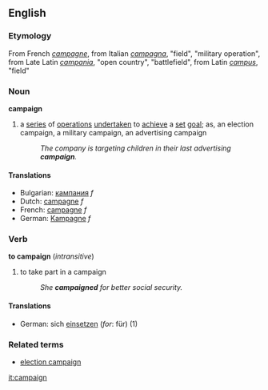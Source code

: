 ==English==

===Etymology===
From French ''[[campagne]]'', from Italian ''[[campagna]]'', "field", "military operation", from Late Latin ''[[campania]]'', "open country", "battlefield", from Latin ''[[campus]]'', "field"

===Noun===
'''campaign'''
# a [[series]] of [[operation]]s [[undertaken]] to [[achieve]] a [[set]] [[goal]]; as, an election campaign, a military campaign, an advertising campaign
#:''The company is targeting children in their last advertising '''campaign'''.''
====Translations====
*Bulgarian: [[кампания]] ''f''
*Dutch: [[campagne]] ''f''
*French: [[campagne]] ''f''
*German: [[Kampagne]] ''f''

===Verb===
'''to campaign''' (''intransitive'')
# to take part in a campaign
#:''She '''campaigned''' for better social security.''
====Translations====
*German: sich [[einsetzen]] (''for'': für) (1)

===Related terms===
*[[election campaign]]

[[it:campaign]]